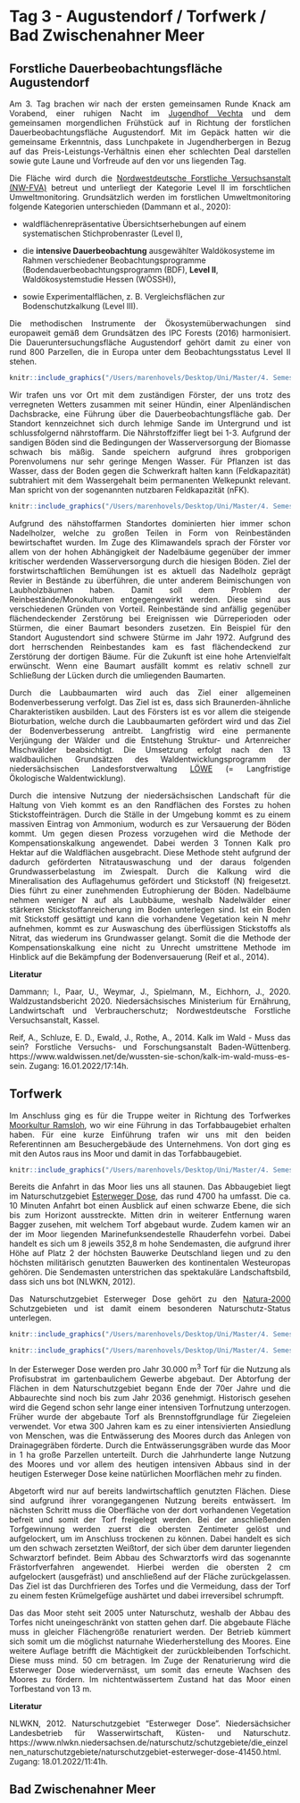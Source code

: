 # Tag 3 - Augustendorf / Torfwerk / Bad Zwischenahner Meer

## Forstliche Dauerbeobachtungsfläche Augustendorf
<div style="text-align: justify">

Am 3. Tag brachen wir nach der ersten gemeinsamen Runde Knack am Vorabend, einer ruhigen Nacht im [Jugendhof Vechta](https://www.bdkj-jugendhof.de/) und dem gemeinsamen morgendlichen Frühstück auf in Richtung der forstlichen Dauerbeobachtungsfläche Augustendorf. Mit im Gepäck hatten wir die gemeinsame Erkenntnis, dass Lunchpakete in Jugendherbergen in Bezug auf das Preis-Leistungs-Verhältnis einen eher schlechten Deal darstellen sowie gute Laune und Vorfreude auf den vor uns liegenden Tag. 

Die Fläche wird durch die [Nordwestdeutsche Forstliche Versuchsanstalt (NW-FVA)]( https://www.nw-fva.de/) betreut und unterliegt der Kategorie Level II im forschtlichen Umweltmonitoring. Grundsätzlich werden im forstlichen Umweltmonitoring folgende Kategorien unterschieden (Dammann et al., 2020):

<div style="text-align: left">
-	waldflächenrepräsentative Übersichtserhebungen auf einem systematischen Stichprobenraster (Level I), 

-	die **intensive Dauerbeobachtung** ausgewählter Waldökosysteme im Rahmen verschiedener Beobachtungsprogramme (Bodendauerbeobachtungsprogramm (BDF), **Level II**, Waldökosystemstudie Hessen (WÖSSH)), 

-	sowie Experimentalflächen, z. B. Vergleichsflächen zur Bodenschutzkalkung (Level III).
 
<div style="text-align: justify">

Die methodischen Instrumente der Ökosystemüberwachungen sind europaweit gemäß dem Grundsätzen des IPC Forests (2016) harmonisiert. Die Daueruntersuchungsfläche Augustendorf gehört damit zu einer von rund 800 Parzellen, die in Europa unter dem Beobachtungsstatus Level II stehen.

```r
knitr::include_graphics("/Users/marenhovels/Desktop/Uni/Master/4. Semester/Exkursion/report_neu/exkursion/images/kristof/IMG_9157.jpg")
```

Wir trafen uns vor Ort mit dem zuständigen Förster, der uns trotz des verregneten Wetters zusammen mit seiner Hündin, einer Alpenländischen Dachsbracke, eine Führung über die Dauerbeobachtungsfläche gab. Der Standort kennzeichnet sich durch lehmige Sande im Untergrund und ist schlussfolgernd nährstoffarm. Die Nährstoffziffer liegt bei 1-3. Aufgrund der sandigen Böden sind die Bedingungen der Wasserversorgung der Biomasse schwach bis mäßig. Sande speichern aufgrund ihres grobporigen Porenvolumens nur sehr geringe Mengen Wasser. Für Pflanzen ist das Wasser, dass der Boden gegen die Schwerkraft halten kann (Feldkapazität) subtrahiert mit dem Wassergehalt beim permanenten Welkepunkt relevant. Man spricht von der sogenannten nutzbaren Feldkapazität (nFK). 

```r
knitr::include_graphics("/Users/marenhovels/Desktop/Uni/Master/4. Semester/Exkursion/report_neu/exkursion/images/Maren/Dachsbracke_Herr_Mansfeldt.jpg")
```

Aufgrund des nähstoffarmen Standortes dominierten hier immer schon Nadelholzer, welche zu großen Teilen in Form von Reinbeständen bewirtschaftet wurden. Im Zuge des Klimawandels sprach der Förster vor allem von der hohen Abhängigkeit der Nadelbäume gegenüber der immer kritischer werdenden Wasserversorgung durch die hiesigen Böden. Ziel der forstwirtschaftlichen Bemühungen ist es aktuell das Nadelholz geprägt Revier in Bestände zu überführen, die unter anderem Beimischungen von Laubholzbäumen haben. Damit soll dem Problem der Reinbestände/Monokulturen entgegengewirkt werden. Diese sind aus verschiedenen Gründen von Vorteil. Reinbestände sind anfällig gegenüber flächendeckender Zerstörung bei Ereignissen wie Dürreperioden oder Stürmen, die einer Baumart besonders zusetzen. Ein Beispiel für den Standort Augustendort sind schwere Stürme im Jahr 1972. Aufgrund des dort herrschenden Reinbestandes kam es fast flächendeckend zur Zerstörung der dortigen Bäume. Für die Zukunft ist eine hohe Artenvielfalt erwünscht. Wenn eine Baumart ausfällt kommt es relativ schnell zur Schließung der Lücken durch die umliegenden Baumarten.
 
Durch die Laubbaumarten wird auch das Ziel einer allgemeinen Bodenverbesserung verfolgt. Das Ziel ist es, dass sich Braunerden-ähnliche Charakteristiken ausbilden. Laut des Försters ist es vor allem die steigende Bioturbation, welche durch die Laubbaumarten gefördert wird und das Ziel der Bodenverbesserung antreibt. Langfristig wird eine permanente Verjüngung der Wälder und die Entstehung Struktur- und Artenreicher Mischwälder beabsichtigt. Die Umsetzung erfolgt nach den 13 waldbaulichen Grundsätzen des Waldentwicklungsprogramm der niedersächsischen Landesforstverwaltung [LÖWE](https://www.ml.niedersachsen.de/startseite/themen/waelder_niedersachsen/regierungsprogramm-loewe-4756.html) (= Langfristige Ökologische Waldentwicklung).

Durch die intensive Nutzung der niedersächsischen  Landschaft für die Haltung von Vieh kommt es an den Randflächen des Forstes zu hohen Stickstoffeinträgen. Durch die Ställe in der Umgebung kommt es zu einem massiven Eintrag von Ammonium, wodurch es zur Versauerung der Böden kommt. Um gegen diesen Prozess vorzugehen wird die Methode der Kompensationskalkung angewendet. Dabei werden 3 Tonnen Kalk pro Hektar auf die Waldflächen ausgebracht. Diese Methode steht aufgrund der dadurch geförderten Nitratauswaschung und der daraus folgenden Grundwasserbelastung im Zwiespalt. Durch die Kalkung wird die Mineralisation des Auflagehumus gefördert und Stickstoff (N) freigesetzt. Dies führt zu einer zunehmenden Eutrophierung der Böden. Nadelbäume nehmen weniger N auf als Laubbäume, weshalb Nadelwälder einer stärkeren Stickstoffanreicherung im Boden unterlegen sind. Ist ein Boden mit Stickstoff gesättigt und kann die vorhandene Vegetation kein N mehr aufnehmen, kommt es zur Auswaschung des überflüssigen Stickstoffs als Nitrat, das wiederum ins Grundwasser gelangt. Somit die die Methode der Kompensationskalkung eine nicht zu Unrecht umstrittene Methode im Hinblick auf die Bekämpfung der Bodenversauerung (Reif et al., 2014).

**Literatur**

Dammann; I., Paar, U., Weymar, J., Spielmann, M., Eichhorn, J., 2020. Waldzustandsbericht 	2020. Niedersächsisches Ministerium für Ernährung, Landwirtschaft und 	Verbraucherschutz; Nordwestdeutsche Forstliche Versuchsanstalt, Kassel.

Reif, A., Schluze, E. D., Ewald, J., Rothe, A., 2014. Kalk im Wald - Muss das sein? Forstliche Versuchs- und Forschungsanstalt Baden-Wüttenberg. https://www.waldwissen.net/de/wussten-sie-schon/kalk-im-wald-muss-es-sein. Zugang: 16.01.2022/17:14h. 

## Torfwerk
<div style="text-align: justify">

Im Anschluss ging es für die Truppe weiter in Richtung des Torfwerkes [Moorkultur Ramsloh](https://www.moorkultur-ramsloh.de/), wo wir eine Führung in das Torfabbaugebiet erhalten haben. Für eine kurze Einführung trafen wir uns mit den beiden Referentinnen am Besuchergebäude des Unternehmens. Von dort ging es mit den Autos raus ins Moor und damit in das Torfabbaugebiet. 

```r
knitr::include_graphics("/Users/marenhovels/Desktop/Uni/Master/4. Semester/Exkursion/report_neu/exkursion/images/kristof/IMG_9172.jpg")
```

Bereits die Anfahrt in das Moor lies uns all staunen. Das Abbaugebiet liegt im Naturschutzgebiet [Esterweger Dose](https://www.nlwkn.niedersachsen.de/naturschutz/schutzgebiete/die_einzelnen_naturschutzgebiete/naturschutzgebiet-esterweger-dose-41450.html), das rund 4700 ha umfasst. Die ca. 10 Minuten Anfahrt bot einen Ausblick auf einen schwarze Ebene, die sich bis zum Horizont ausstreckte. Mitten drin in weiterer Entfernung waren Bagger zusehen, mit welchem Torf abgebaut wurde. Zudem kamen wir an der im Moor liegenden Marinefunksendestelle Rhauderfehn vorbei. Dabei handelt es sich um 8 jeweils 352,8 m hohe Sendemasten, die aufgrund ihrer Höhe auf Platz 2 der höchsten Bauwerke Deutschland liegen und zu den höchsten militärisch genutzten Bauwerken des kontinentalen Westeuropas gehören. Die Sendemasten unterstrichen das spektakuläre Landschaftsbild, dass sich uns bot (NLWKN, 2012). 

Das Naturschutzgebiet Esterweger Dose gehört zu den [Natura-2000](https://www.bmuv.de/themen/naturschutz-artenvielfalt/naturschutz-biologische-vielfalt/gebietsschutz-und-vernetzung/natura-2000) Schutzgebieten und ist damit einem besonderen Naturschutz-Status unterlegen. 

```r
knitr::include_graphics("/Users/marenhovels/Desktop/Uni/Master/4. Semester/Exkursion/report_neu/exkursion/images/Maren/Esterweger_Dose_Abbau_png/IMG_9163.png")
```

```r
knitr::include_graphics("/Users/marenhovels/Desktop/Uni/Master/4. Semester/Exkursion/report_neu/exkursion/images/Maren/Esterweger_Dose_Abbau_png/IMG_9165.png")
```

In der Esterweger Dose werden pro Jahr 30.000 m^3^ Torf für die Nutzung als Profisubstrat im gartenbaulichem Gewerbe abgebaut. Der Abtorfung der Flächen in dem Naturschutzgebiet begann Ende der 70er Jahre und die Abbaurechte sind noch bis zum Jahr 2036 genehmigt. Historisch gesehen wird die Gegend schon sehr lange einer intensiven Torfnutzung unterzogen. Früher wurde der abgebaute Torf als Brennstoffgrundlage für Ziegeleien verwendet. Vor etwa 300 Jahren kam es zu einer intensivierten Ansiedlung von Menschen, was die Entwässerung des Moores durch das Anlegen von Drainagegräben förderte. Durch die Entwässerungsgräben wurde das Moor in 1 ha große Parzellen unterteilt. Durch die Jahrhunderte lange Nutzung des Moores und vor allem des heutigen intensiven Abbaus sind in der heutigen Esterweger Dose keine natürlichen Moorflächen mehr zu finden.

Abgetorft wird nur auf bereits landwirtschaftlich genutzten Flächen. Diese sind aufgrund ihrer vorangegangenen Nutzung bereits entwässert. Im nächsten Schritt muss die Oberfläche von der dort vorhandenen Vegetation befreit und somit der Torf freigelegt werden. Bei der anschließenden Torfgewinnung werden zuerst die obersten Zentimeter gelöst und aufgelockert, um im Anschluss trockenen zu können. Dabei handelt es sich um den schwach zersetzten Weißtorf, der sich über dem darunter liegenden Schwarztorf befindet. Beim Abbau des Schwarztorfs wird das sogenannte Frästorfverfahren angewendet. Hierbei werden die obersten 2 cm aufgelockert (ausgefräst) und anschließend auf der Fläche zurückgelassen. Das Ziel ist das Durchfrieren des Torfes und die  Vermeidung, dass der Torf zu einem festen Krümelgefüge aushärtet und dabei irreversibel schrumpft. 

Das das Moor steht seit 2005 unter Naturschutz, weshalb der Abbau des Torfes nicht uneingeschränkt von statten gehen darf. Die abgebaute Fläche muss in gleicher Flächengröße renaturiert werden. Der Betrieb kümmert sich somit um die möglichst naturnahe Wiederherstellung des Moores. Eine weitere Auflage betrifft die Mächtigkeit der zurückbleibenden Torfschicht. Diese muss mind. 50 cm betragen. Im Zuge der Renaturierung wird die Esterweger Dose wiedervernässt, um somit das erneute Wachsen des Moores zu fördern. Im nichtentwässertem Zustand hat das Moor einen Torfbestand von 13 m. 

**Literatur**

NLWKN, 2012. Naturschutzgebiet "Esterweger Dose". Niedersächsicher Landesbetrieb für Wasserwirtschaft, Küsten- und Naturschutz. https://www.nlwkn.niedersachsen.de/naturschutz/schutzgebiete/die_einzelnen_naturschutzgebiete/naturschutzgebiet-esterweger-dose-41450.html. Zugang: 18.01.2022/11:41h.

## Bad Zwischenahner Meer
<div style="text-align: justify">
